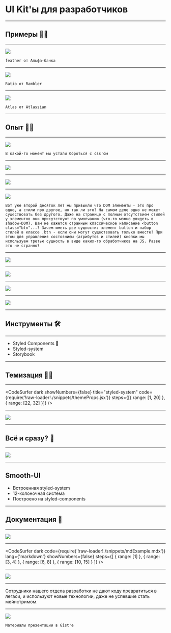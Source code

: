 
<Head>
  <title>UI kits</title>
</Head>


# UI Kit'ы для разработчиков

---


## Примеры 🏄‍♂️

---


<Image src="./assets/alfaExample.png" />

```notes
feather от Альфа-банка
```

---


<Image src="./assets/ramblerExample.png" />

```notes
Ratio от Rambler
```

---


<Image src="./assets/atlasExample.png" />

```notes
Atlas от Atlassian
```

---


## Опыт 👷‍♂️

---

<Image
  size="75vw"
  src="https://media.giphy.com/media/yYSSBtDgbbRzq/giphy.gif"
/>

```notes
В какой-то момент мы устали бороться с css'ом
```

---

<Image size="90vh" src="./assets/cnExample.png" />

---

<Image size="90vh" src="./assets/styledExample.png" />

---

<Image size="110vh" src="./assets/separation-of-concerns.jpg" />

```notes
Вот уже второй десяток лет мы привыкли что DOM элементы - это про одно, а стили про другое, но так ли это? На самом деле одно не может существовать без другого. Даже на странице с полным отсутствием стилей у элементов они присутствуют по умолчанию (что-то можно увидеть в shadow-DOM). Вам не кажется странным классическое написание <button class="btn"...? Зачем иметь две сущности: элемент button и набор стилей в классе .btn - если они могут существовать только вместе? При этом для управления состоянием (атрибутов и стилей) кнопки мы используем третью сущность в виде каких-то обработчиков на JS. Разве это не странно?
```

---

<Image size="110vh" src="./assets/babelPlugin.png" />

---

<Image size="100vh" src="./assets/hypeCycle.jpg" />

---

<Image size="67vh" src="./assets/horse.jpeg" />

---

<Image size="67vh" src="./assets/chipNdale.png" />

---


## Инструменты 🛠

---


<ul>
  <Appear>
    <li>Styled Components 💅</li>
    <li>Styled-system</li>
    <li>Storybook</li>
  </Appear>
</ul>

---


## Темизация 👩‍🎨

---


<CodeSurfer
  dark
  showNumbers={false}
  title="styled-system"
  code={require('!raw-loader!./snippets/themeProps.jsx')}
  steps={[{ range: [1, 20] }, { range: [22, 32] }]}
/>

---

<Image size="125vh" src="./assets/storybook.png" />

---


## Всё и сразу? 🤔

---


<Image size="90vh" src="./assets/smoothUI.png" />

---


## Smooth-UI

<ul>
  <Appear>
    <li>Встроенная styled-system</li>
    <li>12-колоночная система</li>
    <li>Построено на styled-components</li>
  </Appear>
</ul>

---


## Документация 📖

---


<Image size="90vh" src="./assets/docz.png" />

---


<CodeSurfer
  dark
  code={require('!raw-loader!./snippets/mdExample.mdx')}
  lang={'markdown'}
  showNumbers={false}
  steps={[
    { range: [1] },
    { range: [3, 4] },
    { range: [6, 8] },
    { range: [10, 15] }
  ]}
/>

---


<Image size="85vw" src="./assets/mdxExample.png" />

---


Сотрудники нашего отдела разработки не дают коду превратиться в легаси, и используют новые технологии, даже не успевшие стать мейнстримом.

---


<Image size="60vh" src="./assets/qr-code.svg" />

```notes
Материалы презентации в Gist'е
```
